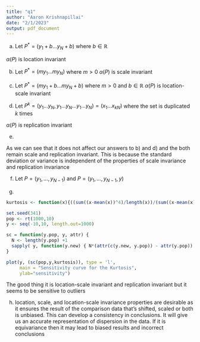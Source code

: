 ---
title: "q1"
author: "Aaron Krishnapillai"
date: "2/1/2023"
output: pdf_document
---


a)
Let $P^*= (y_1 + b\dots y_N + b)$ where $b \in \mathbb{R}$
\begin{align}
    \alpha(P^*) &= \frac{\frac{1}{N}\sum_{u\in P}{\left(y_u+b-(\bar{y}+b)\right)}^4}{\left[\frac{1}{N}\sum_{u\in P}{\left(y_u+b-(\bar{y}+b)\right)}^2\right]^2} -3\\
    \alpha(P^*) &= \frac{\frac{1}{N}\sum_{u\in P}{\left(y_u+b-\bar{y}-b\right)}^4}{\left[\frac{1}{N}\sum_{u\in P}{\left(y_u+b-\bar{y}-b\right)}^2\right]^2} -3\\
     \alpha(P^*) &= \frac{\frac{1}{N}\sum_{u\in P}{\left(y_u-\bar{y}\right)}^4}{\left[\frac{1}{N}\sum_{u\in P}{\left(y_u-\bar{y}\right)}^2\right]^2} -3 \\
     \alpha(P^*) &= \alpha(P)
\end{align}

$\alpha(P)$ is location invariant 

\newpage
b)
Let $P^*= (my_1\dots my_N)$ where $m > 0$
\begin{align}
    \alpha(P^*) &= \frac{\frac{1}{N}\sum_{u\in P}{\left(my_u-m\bar{y}\right)}^4}{\left[\frac{1}{N}\sum_{u\in P}{\left(my_u-m\bar{y}\right)}^2\right]^2}-3\\
    \alpha(P^*) &= \frac{\frac{1}{N}\sum_{u\in P}{\left(m\left(y_u-\bar{y}\right)\right)}^4}{\left[\frac{1}{N}\sum_{u\in P}{\left(m\left(y_u-\bar{y}\right)\right)}^2\right]^2}-3\\
    \alpha(P^*) &= \frac{m^4\frac{1}{N}\sum_{u\in P}{\left(y_u-\bar{y}\right)}^4}{\left[m^2\frac{1}{N}\sum_{u\in P}{(y_u-\bar{y})}^2\right]^2}-3\\
    \alpha(P^*) &= \frac{m^4\frac{1}{N}\sum_{u\in P}{\left(y_u-\bar{y}\right)}^4}{m^4\left[\frac{1}{N}\sum_{u\in P}{(y_u-\bar{y})}^2\right]^2}-3\\
    \alpha(P^*) &= \frac{\frac{1}{N}\sum_{u\in P}{\left(y_u-\bar{y}\right)}^4}{\left[\frac{1}{N}\sum_{u\in P}{(y_u-\bar{y})}^2\right]^2}-3\\
    \alpha(P^*) &= \alpha(P)
\end{align}
$\alpha(P)$ is scale invariant

\newpage

c)
Let $P^*= (my_1 +b \dots my_N+b)$ where $m > 0$ and $b \in \mathbb{R}$
\begin{align}
    \alpha(P^*) &= \frac{\frac{1}{N}\sum_{u\in P}{\left(my_u+b-(m\bar{y}+b)\right)}^4}{\left[\frac{1}{N}\sum_{u\in P}{\left(my_u+b-(m\bar{y}+b)\right)}^2\right]^2} -3\\
    \alpha(P^*) &= \frac{\frac{1}{N}\sum_{u\in P}{\left(my_u+b-m\bar{y}-b\right)}^4}{\left[\frac{1}{N}\sum_{u\in P}{\left(my_u+b-m\bar{y}-b\right)}^2\right]^2} -3\\
    \alpha(P^*) &= \frac{\frac{1}{N}\sum_{u\in P}{\left(my_u-m\bar{y}\right)}^4}{\left[\frac{1}{N}\sum_{u\in P}{\left(my_u-m\bar{y}\right)}^2\right]^2}-3\\
    \alpha(P^*) &= \frac{\frac{1}{N}\sum_{u\in P}{\left(m\left(y_u-\bar{y}\right)\right)}^4}{\left[\frac{1}{N}\sum_{u\in P}{\left(m\left(y_u-\bar{y}\right)\right)}^2\right]^2}-3\\
    \alpha(P^*) &= \frac{m^4\frac{1}{N}\sum_{u\in P}{\left(y_u-\bar{y}\right)}^4}{\sigma^4}\\
    \alpha(P^*) &= \frac{m^4\frac{1}{N}\sum_{u\in P}{\left(y_u-\bar{y}\right)}^4}{\left[m^2\frac{1}{N}\sum_{u\in P}{(y_u-\bar{y})}^2\right]^2}-3\\
    \alpha(P^*) &= \frac{m^4\frac{1}{N}\sum_{u\in P}{\left(y_u-\bar{y}\right)}^4}{m^4\left[\frac{1}{N}\sum_{u\in P}{(y_u-\bar{y})}^2\right]^2}-3\\
    \alpha(P^*) &= \frac{\frac{1}{N}\sum_{u\in P}{\left(y_u-\bar{y}\right)}^4}{\left[\frac{1}{N}\sum_{u\in P}{(y_u-\bar{y})}^2\right]^2}-3\\
    \alpha(P^*) &= \alpha(P)
\end{align}
$\alpha(P)$ is location-scale invariant 

\newpage

d)
Let $P^k = (y_1 \dots y_N, y_1 \dots y_N \dots y_1 \dots y_N ) = (x_1 \dots x_{kN})$ where the set is duplicated $k$ times

\begin{align}
    \alpha(P^*) &= \frac{\frac{1}{Nk}\sum_{u\in P^k}{\left(x_u-\bar{y}\right)}^4}{\left[\frac{1}{Nk}\sum_{u\in P^k}{(x_u-\bar{y})}^2\right]^2}-3\\
    \alpha(P^*) &= \frac{\frac{1}{Nk}\sum_{u\in P}{\left[k\left(y_u-\bar{y}\right]\right)}^4}{\left[\frac{1}{Nk}\sum_{u\in P}{\left[k(y_u-\bar{y})\right]}^2\right]^2}-3\\
    \alpha(P^*) &= \frac{\frac{1}{Nk}\sum_{u\in P}{\left[k\left(y_u-\bar{y}\right]\right)}^4}{\left[\frac{1}{Nk}\sum_{u\in P}{\left[k(y_u-\bar{y})\right]}^2\right]^2}-3\\
    \alpha(P^*) &= \frac{\frac{k}{Nk}\sum_{u\in P}{\left(y_u-\bar{y}\right)}^4}{\left[\frac{k}{Nk}\sum_{u\in P}{(y_u-\bar{y})}^2\right]^2}-3\\
    \alpha(P^*) &= \frac{\frac{1}{N}\sum_{u\in P}{\left(y_u-\bar{y}\right)}^4}{\left[\frac{1}{N}\sum_{u\in P}{(y_u-\bar{y})}^2\right]^2}-3\\
    \alpha(P^k) &= \alpha(P)
\end{align}

$\alpha(P)$ is replication invariant 

\newpage

e)
\begin{align}
    \alpha(P^*) &= \frac{\frac{1}{N}\sum_{u\in P}{\left(my_u-m\bar{y}\right)}^4}{\left[\frac{1}{N-1}\sum_{u\in P}{\left(my_u-m\bar{y}\right)}^2\right]^2}-3\\
    \alpha(P^*) &= \frac{\frac{1}{N}\sum_{u\in P}{\left(m\left(y_u-\bar{y}\right)\right)}^4}{\left[\frac{1}{N-1}\sum_{u\in P}{\left(m\left(y_u-\bar{y}\right)\right)}^2\right]^2}-3\\
    \alpha(P^*) &= \frac{m^4\frac{1}{N}\sum_{u\in P}{\left(y_u-\bar{y}\right)}^4}{\left[m^2\frac{1}{N-1}\sum_{u\in P}{(y_u-\bar{y})}^2\right]^2}-3\\
    \alpha(P^*) &= \frac{m^4\frac{1}{N}\sum_{u\in P}{\left(y_u-\bar{y}\right)}^4}{m^4\left[\frac{1}{N-1}\sum_{u\in P}{(y_u-\bar{y})}^2\right]^2}-3\\
    \alpha(P^*) &= \frac{\frac{1}{N}\sum_{u\in P}{\left(y_u-\bar{y}\right)}^4}{\left[\frac{1}{N-1}\sum_{u\in P}{(y_u-\bar{y})}^2\right]^2}-3\\
    \alpha(P^*) &= \alpha(P)
\end{align}


\begin{align}
    \alpha(P^k) &= \frac{\frac{1}{Nk}\sum_{u\in P^k}{\left(x_u-\bar{y}\right)}^4}{\left[\frac{1}{(N-1)k}\sum_{u\in P^k}{(x_u-\bar{y})}^2\right]^2}-3\\
    \alpha(P^k) &= \frac{\frac{1}{Nk}\sum_{u\in P}{\left[k\left(y_u-\bar{y}\right]\right)}^4}{\left[\frac{1}{(N-1)k}\sum_{u\in P}{\left[k(y_u-\bar{y})\right]}^2\right]^2}-3\\
    \alpha(P^k) &= \frac{\frac{1}{Nk}\sum_{u\in P}{\left[k\left(y_u-\bar{y}\right]\right)}^4}{\left[\frac{1}{(N-1)k}\sum_{u\in P}{\left[k(y_u-\bar{y})\right]}^2\right]^2}-3\\
    \alpha(P^k) &= \frac{\frac{k}{Nk}\sum_{u\in P}{\left(y_u-\bar{y}\right)}^4}{\left[\frac{k}{(N-1)k}\sum_{u\in P}{(y_u-\bar{y})}^2\right]^2}-3\\
    \alpha(P^k) &= \frac{\frac{1}{N}\sum_{u\in P}{\left(y_u-\bar{y}\right)}^4}{\left[\frac{1}{N-1}\sum_{u\in P}{(y_u-\bar{y})}^2\right]^2}-3\\
    \alpha(P^k) &= \alpha(P)
\end{align}

As we can see that it does not affect our answers to b) and d) and the both remain scale and replication invariant. This is because the standard deviation or variance is independent of the properties of scale invariance and replication invariance


\newpage


f)
Let $P = (y_1, \dots, y_{N-1})$ and $P = (y_1, \dots, y_{N-1}, y)$
\begin{align}
     SC(y, a) &= N \left[ \alpha(P^*) - \alpha(P)\right] \\
     SC(y, a) &= N\left[\frac{\frac{1}{N}\sum_{u\in P}\left[{\left[y_u-\frac{1}{N}(\sum_{u \in P}{y_u+y)} \right]}^4 +  
     {\left[y-\frac{1}{N}(\sum_{u \in P}{y_u+y)} \right]^4}\right]}{\left[\frac{1}{N}\sum_{u\in P}\left[{\left[y_u-\frac{1}{N}(\sum_{u \in P}{y_u+y)} \right]}^2 +  
     {\left[y-\frac{1}{N}(\sum_{u \in P}{y_u+y)} \right]^2}\right]\right]^2}-3 
     - (\frac{\frac{1}{N-1}\sum_{u\in P}{\left(y_u-\bar{y}\right)}^4}{\left[\frac{1}{N-1}\sum_{u\in P}{(y_u-\bar{y})}^2\right]^2}-3) \right]\\
\end{align}

\newpage

g)

```{r}
kurtosis <- function(x){((sum((x-mean(x))^4)/length(x))/(sum((x-mean(x))^2)/length(x))^2)-3}

set.seed(341)
pop <- rt(1000,10)
y <- seq(-10,10, length.out=1000)

sc = function(y.pop, y, attr) {
  N <- length(y.pop) +1
  sapply( y, function(y.new) { N*(attr(c(y.new, y.pop)) - attr(y.pop)) } )
}

plot(y, (sc(pop,y,kurtosis)), type = 'l',
     main = "Sensitivity curve for the Kurtosis",
     ylab="sensitivity")

```

The good thing it is location-scale invariant and replication invariant but it seems to be sensitive to outliers 

\newpage

h) location, scale, and location-scale invariance properties are desirable as it ensures the result of the comparison data that's shifted, scaled or both is unbiased. This can develop a consistency in conclusions. It will give us an accurate representation of dispersion in the data. If it is equivariance then it may lead to biased results and incorrect conclusions 
